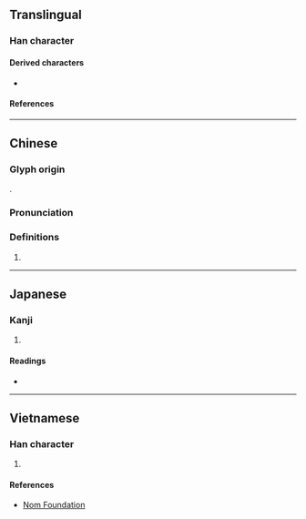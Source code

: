 {{character info}}
==Translingual==

===Han character===
{{Han char|rn=70|rad=方|as=10|sn=14|four=08221|canj=YSOKR|ids=⿸⿰方𠂉奇}} <!-- Alternative ids: ⿰方⿱矢可 -->

====Derived characters====
* {{l|mul|[[𢷔]], [[檹]], [[𩕲]]}}

====References====
{{Han ref|kx=0484.260|dkj=13685|dj=0846.260|hdz=32184.010|uh=65D6}}

----

==Chinese==
{{zh-forms}}

===Glyph origin===
{{Han etym}}
{{Han compound|㫃|奇|c1=s|c2=p|ls=psc}}.

===Pronunciation===
{{zh-pron
|m=yǐ
|c=ji2
|mn=í
|mc=y
|oc=y
|ma=
|cat=a
}}

===Definitions===
{{zh-hanzi}}

# {{zh-only|旖旎}}

----

==Japanese==

===Kanji===
{{ja-kanji|grade=|rs=方10}}

# {{rfdef|ja|sort=方10}}

====Readings====
* {{ja-readings|on=[[い]] (i)|kun=[[なびく]] (nabiku)}}

----

==Vietnamese==

===Han character===
{{vi-hantu|rs=方10|[[ỷ]]}}

# {{rfdef|vi|sort=方10}}

====References====
* [http://nomfoundation.org/common/nom_details.php?codepoint=65D6 Nom Foundation]